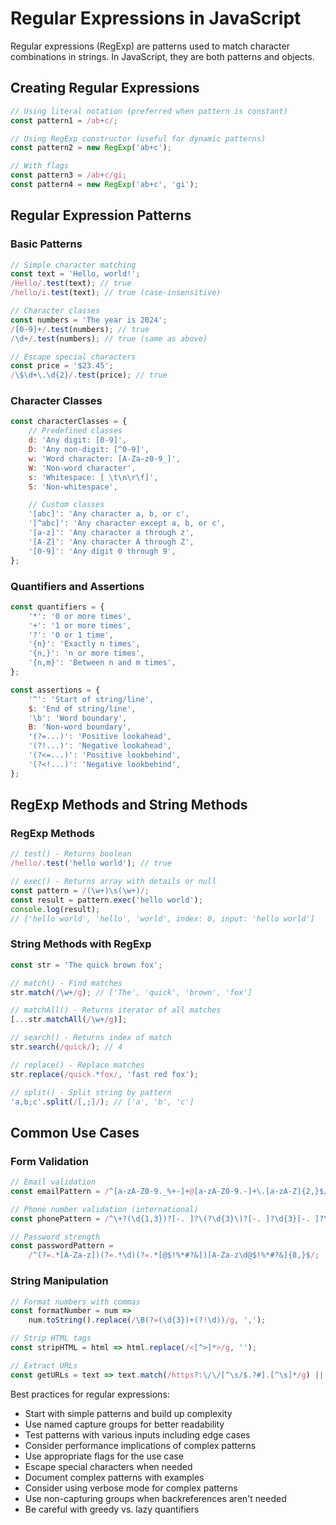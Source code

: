 # Regular Expressions in JavaScript

Regular expressions (RegExp) are patterns used to match character combinations in strings. In JavaScript, they are both patterns and objects.

## Creating Regular Expressions

```javascript
// Using literal notation (preferred when pattern is constant)
const pattern1 = /ab+c/;

// Using RegExp constructor (useful for dynamic patterns)
const pattern2 = new RegExp('ab+c');

// With flags
const pattern3 = /ab+c/gi;
const pattern4 = new RegExp('ab+c', 'gi');
```

## Regular Expression Patterns

### Basic Patterns

```javascript
// Simple character matching
const text = 'Hello, world!';
/Hello/.test(text); // true
/hello/i.test(text); // true (case-insensitive)

// Character classes
const numbers = 'The year is 2024';
/[0-9]+/.test(numbers); // true
/\d+/.test(numbers); // true (same as above)

// Escape special characters
const price = '$23.45';
/\$\d+\.\d{2}/.test(price); // true
```

### Character Classes

```javascript
const characterClasses = {
    // Predefined classes
    d: 'Any digit: [0-9]',
    D: 'Any non-digit: [^0-9]',
    w: 'Word character: [A-Za-z0-9_]',
    W: 'Non-word character',
    s: 'Whitespace: [ \t\n\r\f]',
    S: 'Non-whitespace',

    // Custom classes
    '[abc]': 'Any character a, b, or c',
    '[^abc]': 'Any character except a, b, or c',
    '[a-z]': 'Any character a through z',
    '[A-Z]': 'Any character A through Z',
    '[0-9]': 'Any digit 0 through 9',
};
```

### Quantifiers and Assertions

```javascript
const quantifiers = {
    '*': '0 or more times',
    '+': '1 or more times',
    '?': '0 or 1 time',
    '{n}': 'Exactly n times',
    '{n,}': 'n or more times',
    '{n,m}': 'Between n and m times',
};

const assertions = {
    '^': 'Start of string/line',
    $: 'End of string/line',
    '\b': 'Word boundary',
    B: 'Non-word boundary',
    '(?=...)': 'Positive lookahead',
    '(?!...)': 'Negative lookahead',
    '(?<=...)': 'Positive lookbehind',
    '(?<!...)': 'Negative lookbehind',
};
```

## RegExp Methods and String Methods

### RegExp Methods

```javascript
// test() - Returns boolean
/hello/.test('hello world'); // true

// exec() - Returns array with details or null
const pattern = /(\w+)\s(\w+)/;
const result = pattern.exec('hello world');
console.log(result);
// ['hello world', 'hello', 'world', index: 0, input: 'hello world']
```

### String Methods with RegExp

```javascript
const str = 'The quick brown fox';

// match() - Find matches
str.match(/\w+/g); // ['The', 'quick', 'brown', 'fox']

// matchAll() - Returns iterator of all matches
[...str.matchAll(/\w+/g)];

// search() - Returns index of match
str.search(/quick/); // 4

// replace() - Replace matches
str.replace(/quick.*fox/, 'fast red fox');

// split() - Split string by pattern
'a,b;c'.split(/[,;]/); // ['a', 'b', 'c']
```

## Common Use Cases

### Form Validation

```javascript
// Email validation
const emailPattern = /^[a-zA-Z0-9._%+-]+@[a-zA-Z0-9.-]+\.[a-zA-Z]{2,}$/;

// Phone number validation (international)
const phonePattern = /^\+?(\d{1,3})?[-. ]?\(?\d{3}\)?[-. ]?\d{3}[-. ]?\d{4}$/;

// Password strength
const passwordPattern =
    /^(?=.*[A-Za-z])(?=.*\d)(?=.*[@$!%*#?&])[A-Za-z\d@$!%*#?&]{8,}$/;
```

### String Manipulation

```javascript
// Format numbers with commas
const formatNumber = num =>
    num.toString().replace(/\B(?=(\d{3})+(?!\d))/g, ',');

// Strip HTML tags
const stripHTML = html => html.replace(/<[^>]*>/g, '');

// Extract URLs
const getURLs = text => text.match(/https?:\/\/[^\s/$.?#].[^\s]*/g) || [];
```

Best practices for regular expressions:

-   Start with simple patterns and build up complexity
-   Use named capture groups for better readability
-   Test patterns with various inputs including edge cases
-   Consider performance implications of complex patterns
-   Use appropriate flags for the use case
-   Escape special characters when needed
-   Document complex patterns with examples
-   Consider using verbose mode for complex patterns
-   Use non-capturing groups when backreferences aren't needed
-   Be careful with greedy vs. lazy quantifiers

